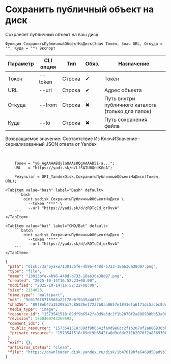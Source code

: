 ﻿---
sidebar_position: 6
description: Сохранить публичный объект на диск и другие функции для работы с Yandex Disk в Открытом пакете интеграций - бесплатной open-source библиотеке интеграций для 1С:Предприятие 8, OneScript и CLI
keywords: [1C, 1С, 1С:Предприятие, 1С:Предприятие 8.3, API, Интеграция, Сервисы, Обмен, OneScript, CLI, Yandex Disk]
---


# Сохранить публичный объект на диск
 Сохраняет публичный объект на ваш диск



`Функция СохранитьПубличныйОбъектНаДиск(Знач Токен, Знач URL, Откуда = "", Куда = "") Экспорт`

  | Параметр | CLI опция | Тип | Обяз. | Назначение |
  |-|-|-|-|-|
  | Токен | --token | Строка | &#x2714; | Токен |
  | URL | --url | Строка | &#x2714; | Адрес объекта |
  | Откуда | --from | Строка | &#x2716; | Путь внутри публичного каталога (только для папок) |
  | Куда | --to | Строка | &#x2716; | Путь сохранения файла |

  
  Возвращаемое значение:   Соответствие Из КлючИЗначение - сериализованный JSON ответа от Yandex

<br/>



```bsl title="Пример использования для 1С:Предприятие/OneScript"
    Токен = "y0_AgAAAABdylaOAAs0QgAAAAD5i-a...";
    URL   = "https://yadi.sk/d/LfSAIU0QedKGeA";

    Результат = OPI_YandexDisk.СохранитьПубличныйОбъектНаДиск(Токен, URL);
```
    

 <Tabs>
  
    <TabItem value="bash" label="Bash" default>
        ```bash
            oint yadisk СохранитьПубличныйОбъектНаДиск \
              --token "***" \
              --url "https://yadi.sk/d/zRDTcCd_orRvvA"
        ```
    </TabItem>
  
    <TabItem value="bat" label="CMD/Bat" default>
        ```batch
            oint yadisk СохранитьПубличныйОбъектНаДиск ^
              --token "***" ^
              --url "https://yadi.sk/d/zRDTcCd_orRvvA"
        ```
    </TabItem>
</Tabs>


```json title="Результат"
{
 "path": "disk:/Загрузки/13013bfe-4b96-448d-b733-18a636a38d97.png",
 "type": "file",
 "name": "13013bfe-4b96-448d-b733-18a636a38d97.png",
 "created": "2025-10-14T16:52:23+00:00",
 "modified": "2025-10-14T16:52:22+00:00",
 "size": 2114023,
 "mime_type": "multipart",
 "md5": "9e0176f87f6565a22f78e0f9b39a4d78",
 "sha256": "89f8eb42a35208a17c85036e17237b0aa0657e1841efa6171dc5acbc0dea9e18",
 "media_type": "image",
 "resource_id": "1573541518:89df9b6542fa0d9e6dc2f1b2070f2a886930bb53a0805c2f5e590d3ec087bcef",
 "revision": 1760460743269592,
 "comment_ids": {
  "public_resource": "1573541518:89df9b6542fa0d9e6dc2f1b2070f2a886930bb53a0805c2f5e590d3ec087bcef",
  "private_resource": "1573541518:89df9b6542fa0d9e6dc2f1b2070f2a886930bb53a0805c2f5e590d3ec087bcef"
 },
 "exif": {},
 "antivirus_status": "clean",
 "file": "https://downloader.disk.yandex.ru/disk/1b47019bfa6468d58ad9b3500e8cde17a7aaa2e44fab272d12812915a7d494a1/68eeb808/Kdpe3dFisZLPovVA4r-aBmpkby3AOQiLsayEHYapOMw2ylFGSbZZrsWtGPTvHxG_-QDrqSGFBOOsS3b3gKT1zA%3D%3D?uid=1573541518&filename=13013bfe-4b96-448d-b733-18a636a38d97.png&disposition=attachment&hash=&limit=0&content_type=multipart&owner_uid=1573541518&fsize=2114023&hid=03d7263840468e281bd0b238a26e7d0d&media_type=image&tknv=v3&etag=9e0176f87f6565a22f78e0f9b39a4d78"
}
```
